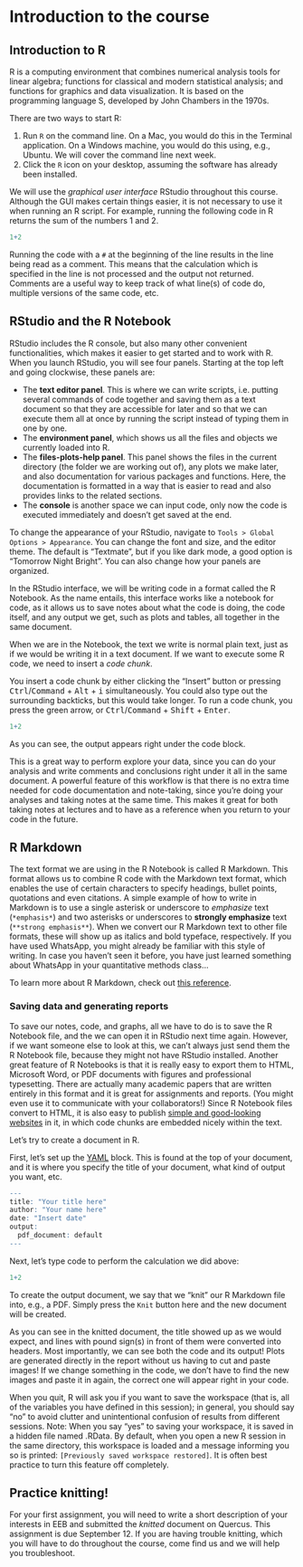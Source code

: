 # Introduction to the course

## Introduction to R

R is a computing environment that combines numerical analysis tools for linear algebra; functions for classical and modern statistical analysis; and functions for graphics and data visualization. It is based on the programming language S, developed by John Chambers in the 1970s.

There are two ways to start R:

1. Run `R` on the command line. On a Mac, you would do this in the Terminal application. On a Windows machine, you would do this using, e.g., Ubuntu. We will cover the command line next week.
2. Click the `R` icon on your desktop, assuming the software has already been installed.

We will use the _graphical user interface_ RStudio throughout this course. Although the GUI makes certain things easier, it is not necessary to use it when running an R script. For example, running the following code in R returns the sum of the numbers 1 and 2.

```r
1+2
```

Running the code with a `#` at the beginning of the line results in the line being read as a comment. This means that the calculation which is specified in the line is not processed and the output not returned. Comments are a useful way to keep track of what line(s) of code do, multiple versions of the same code, etc.

## RStudio and the R Notebook

RStudio includes the R console, but also many other convenient functionalities, which makes it easier to get started and to work with R. When you launch RStudio, you will see four panels. Starting at the top left and going clockwise, these panels are:

-   The **text editor panel**. This is where we can write scripts, i.e. putting several commands of code together and saving them as a text document so that they are accessible for later and so that we can execute them all at once by running the script instead of typing them in one by one.
-   The **environment panel**, which shows us all the files and objects we currently loaded into R.
-   The **files-plots-help panel**. This panel shows the files in the current directory (the folder we are working out of), any plots we make later, and also documentation for various packages and functions. Here, the documentation is formatted in a way that is easier to read and also provides links to the related sections.
-   The **console** is another space we can input code, only now the code is executed immediately and doesn't get saved at the end.

To change the appearance of your RStudio, navigate to `Tools > Global Options > Appearance`. You can change the font and size, and the editor theme. The default is "Textmate", but if you like dark mode, a good option is "Tomorrow Night Bright". You can also change how your panels are organized.  

In the RStudio interface, we will be writing code in a format called the R Notebook. As the name entails, this interface works like a notebook for code, as it allows us to save notes about what the code is doing, the code itself, and any output we get, such as plots and tables, all together in the same document.

When we are in the Notebook, the text we write is normal plain text, just as if we would be writing it in a text document. If we want to execute some R code, we need to insert a *code chunk*. 

You insert a code chunk by either clicking the "Insert" button or pressing <kbd>Ctrl</kbd>/<kbd>Command</kbd> + <kbd>Alt</kbd> + <kbd>i</kbd> simultaneously. You could also type out the surrounding backticks, but this would take longer. To run a code chunk, you press the green arrow, or <kbd>Ctrl</kbd>/<kbd>Command</kbd> + <kbd>Shift</kbd> + <kbd>Enter</kbd>.

```r
1+2
```

As you can see, the output appears right under the code block.

This is a great way to perform explore your data, since you can do your analysis and write comments and conclusions right under it all in the same document. A powerful feature of this workflow is that there is no extra time needed for code documentation and note-taking, since you're doing your analyses and taking notes at the same time. This makes it great for both taking notes at lectures and to have as a reference when you return to your code in the future.

## R Markdown

The text format we are using in the R Notebook is called R Markdown. This format allows us to combine R code with the Markdown text format, which enables the use of certain characters to specify headings, bullet points, quotations and even citations. A simple example of how to write in Markdown is to use a single asterisk or underscore to *emphasize* text (`*emphasis*`) and two asterisks or underscores to **strongly emphasize** text (`**strong emphasis**`). When we convert our R Markdown text to other file formats, these will show up as italics and bold typeface, respectively. If you have used WhatsApp, you might already be familiar with this style of writing. In case you haven't seen it before, you have just learned something about WhatsApp in your quantitative methods class...

To learn more about R Markdown, check out [this reference](https://rmarkdown.rstudio.com/authoring_basics.html).

### Saving data and generating reports

To save our notes, code, and graphs, all we have to do is to save the R Notebook file, and the we can open it in RStudio next time again. However, if we want someone else to look at this, we can't always just send them the R Notebook file, because they might not have RStudio installed. Another great feature of R Notebooks is that it is really easy to export them to HTML, Microsoft Word, or PDF documents with figures and professional typesetting. There are actually many academic papers that are written entirely in this format and it is great for assignments and reports. (You might even use it to communicate with your collaborators!) Since R Notebook files convert to HTML, it is also easy to publish [simple and good-looking websites](http://www.cookbook-r.com/Graphs/Colors_(ggplot2)/) in it, in which code chunks are embedded nicely within the text.

Let's try to create a document in R.

First, let's set up the [YAML](https://yaml.org/) block. This is found at the top of your document, and it is where you specify the title of your document, what kind of output you want, etc.

```r
---
title: "Your title here"
author: "Your name here"
date: "Insert date"
output:
  pdf_document: default
---
```

Next, let's type code to perform the calculation we did above:

```r
1+2
```

To create the output document, we say that we "knit" our R Markdown file into, e.g., a PDF. Simply press the `Knit` button here and the new document will be created.

As you can see in the knitted document, the title showed up as we would expect, and lines with pound sign(s) in front of them were converted into headers. Most importantly, we can see both the code and its output! Plots are generated directly in the report without us having to cut and paste images! If we change something in the code, we don't have to find the new images and paste it in again, the correct one will appear right in your code.

When you quit, R will ask you if you want to save the workspace (that is, all of the variables you have defined in this session); in general, you should say “no” to avoid clutter and unintentional confusion of results from different sessions. Note: When you say “yes” to saving your workspace, it is saved in a hidden file named .RData. By default, when you open a new R session in the same directory, this workspace is loaded and a message informing you so is printed: `[Previously saved workspace restored]`. It is often best practice to turn this feature off completely.

## Practice knitting!

For your first assignment, you will need to write a short description of your interests in EEB and submitted the _knitted_ document on Quercus. This assignment is due September 12. If you are having trouble knitting, which you will have to do throughout the course, come find us and we will help you troubleshoot.